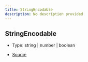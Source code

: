 ```yaml
---
title: StringEncodable
description: No description provided
---
```


## StringEncodable

- Type: string \| number \| boolean

- [Source](https://github.com/underctrl-io/commandkit/blob/83ef44f10b86e30835e8636786e5222cac412af9/packages/commandkit/src/components/v2/text-display.ts#L3)